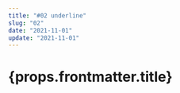 ---
title: "#02 underline"
slug: "02"
date: "2021-11-01"
update: "2021-11-01"
---


<div className={Styles.boxWrapper}>
<Component02 />
</div>

<PageInfo
	date={props.frontmatter.date}
	update={props.frontmatter.update}
/>

<main>

<h1>{props.frontmatter.title}</h1>


</main>